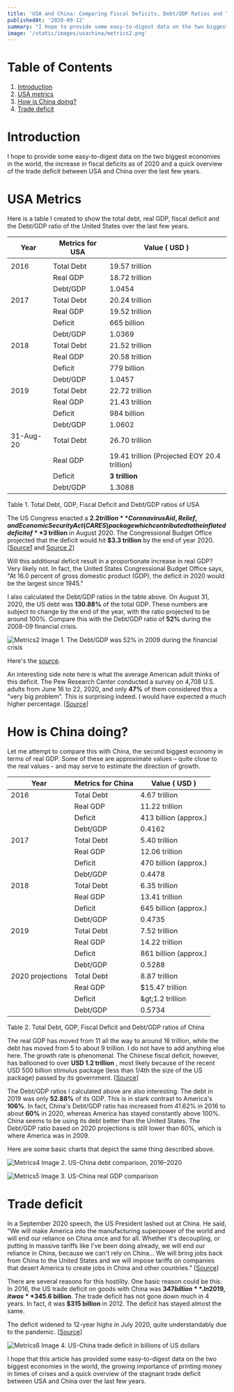 ```yaml
---
title: 'USA and China: Comparing Fiscal Deficits, Debt/GDP Ratios and Trade Deficit'
publishedAt: '2020-09-12'
summary: "I hope to provide some easy-to-digest data on the two biggest economies in the world, the increase in fiscal deficits as of 2020 and a quick overview of the trade deficit between USA and China."
image: '/static/images/usachina/metrics2.png'
---
```

# Table of Contents

1.  [Introduction](#introduction)
2.  [USA metrics](#usa-metrics)
3.  [How is China doing?](#how-is-china-doing)
4.  [Trade deficit](#trade-deficit)

# Introduction

I hope to provide some easy-to-digest data on the two biggest economies in the world, the increase in fiscal deficits as of 2020 and a quick overview of the trade deficit between USA and China over the last few years.

# USA Metrics

Here is a table I created to show the total debt, real GDP, fiscal deficit and the Debt/GDP ratio of the United States over the last few years.

| Year | Metrics for **USA** | Value ( **USD** ) |
| --- | --- | --- | 
| | | |
| 2016 | Total Debt | 19.57 trillion |
| | Real GDP | 18.72 trillion | | | Deficit | 587 billion |
| | Debt/GDP | 1.0454 | |
| 2017 | Total Debt | 20.24 trillion | 
| | Real GDP | 19.52 trillion | 
| | Deficit | 665 billion |
| | Debt/GDP | 1.0369 |
| 2018 | Total Debt | 21.52 trillion |
| | Real GDP | 20.58 trillion |
| | Deficit | 779 billion |
| | Debt/GDP | 1.0457 |
| 2019 | Total Debt | 22.72 trillion |
| | Real GDP | 21.43 trillion |
| | Deficit | 984 billion |
| | Debt/GDP | 1.0602 |
| 31-Aug-20 | Total Debt | 26.70 trillion |
| | Real GDP | 19.41 trillion (Projected EOY 20.4 trillion) |
| | Deficit | **3 trillion** |
| | Debt/GDP | 1.3088 |
Table 1. Total Debt, GDP, Fiscal Deficit and Debt/GDP ratios of USA

The US Congress enacted a **$2.2 trillion** Coronavirus Aid, Relief, and Economic Security Act (CARES) package which contributed to the inflated deficit of **$3 trillion** in August 2020. The Congressional Budget Office projected that the deficit would hit **$3.3 trillion** by the end of year 2020. [[Source1](https://www.bea.gov/news/2020/gross-domestic-product-2nd-quarter-2020-advance-estimate-and-annual-update) and [Source 2](https://www.cbo.gov/publication/56517)]

Will this additional deficit result in a proportionate increase in real GDP? Very likely not. In fact, the United States Congressional Budget Office says, "At 16.0 percent of gross domestic product (GDP), the deficit in 2020 would be the largest since 1945."

I also calculated the Debt/GDP ratios in the table above. On August 31, 2020, the US debt was **130.88%** of the total GDP. These numbers are subject to change by the end of the year, with the ratio projected to be around 100%. Compare this with the Debt/GDP ratio of **52%** during the 2008-09 financial crisis.

![Metrics2](/static/images/usachina/metrics2.png)
Image 1. The Debt/GDP was 52% in 2009 during the financial crisis

Here&#39;s the [source](https://www.cbo.gov/publication/56517#section1).

An interesting side note here is what the average American adult thinks of this deficit. The Pew Research Center conducted a survey on 4,708 U.S. adults from June 16 to 22, 2020, and only **47%** of them considered this a &quot;very big problem&quot;. This is surprising indeed. I would have expected a much higher percentage. [[Source](https://www.pewresearch.org/fact-tank/2020/08/13/the-u-s-budget-deficit-is-rising-amid-covid-19-but-public-concern-about-it-is-falling/)]

# How is China doing?

Let me attempt to compare this with China, the second biggest economy in terms of real GDP. Some of these are approximate values – quite close to the real values - and may serve to estimate the direction of growth.

| Year | Metrics for **China** | Value ( **USD** ) |
| --- | --- | --- |
| 2016 | Total Debt | 4.67 trillion |
| | Real GDP | 11.22 trillion | 
| | Deficit | 413 billion (approx.) | 
| | Debt/GDP | 0.4162 | |
| 2017 | Total Debt | 5.40 trillion |
| | Real GDP | 12.06 trillion |
| | Deficit | 470 billion (approx.) |
| | Debt/GDP | 0.4478 |
| 2018 | Total Debt | 6.35 trillion |
| | Real GDP | 13.41 trillion |
| | Deficit | 645 billion (approx.) |
| | Debt/GDP | 0.4735 |
| 2019 | Total Debt | 7.52 trillion |
| | Real GDP | 14.22 trillion |
| | Deficit | 861 billion (approx.) |
| | Debt/GDP | 0.5288 |
| 2020 projections | Total Debt | 8.87 trillion |
| | Real GDP | $15.47 trillion |
| | Deficit | \&gt;1.2 trillion |
| | Debt/GDP | 0.5734 |
Table 2. Total Debt, GDP, Fiscal Deficit and Debt/GDP ratios of China

The real GDP has moved from 11 all the way to around 16 trillion, while the debt has moved from 5 to about 9 trillion. I do not have to add anything else here. The growth rate is phenomenal. The Chinese fiscal deficit, however, has ballooned to over **USD 1.2 trillion** , most likely because of the recent USD 500 billion stimulus package (less than 1/4th the size of the US package) passed by its government. [[Source](https://www.scmp.com/economy/china-economy/article/3085654/coronavirus-china-unveils-us500-billion-fiscal-stimulus)]

The Debt/GDP ratios I calculated above are also interesting. The debt in 2019 was only **52.88%** of its GDP. This is in stark contrast to America&#39;s **106%**. In fact, China&#39;s Debt/GDP ratio has increased from 41.62% in 2016 to about **60%** in 2020, whereas America has stayed constantly above 100%. China seems to be using its debt better than the United States. The Debt/GDP ratio based on 2020 projections is still lower than 60%, which is where America was in 2009.

Here are some basic charts that depict the same thing described above.

![Metrics4](/static/images/usachina/metrics4.png)
Image 2. US-China debt comparison, 2016–2020

![Metrics5](/static/images/usachina/metrics5.png)
Image 3. US-China real GDP comparison <br/>

# Trade deficit

In a September 2020 speech, the US President lashed out at China. He said, &quot;We will make America into the manufacturing superpower of the world and will end our reliance on China once and for all. Whether it&#39;s decoupling, or putting in massive tariffs like I&#39;ve been doing already, we will end our reliance in China, because we can&#39;t rely on China… We will bring jobs back from China to the United States and we will impose tariffs on companies that desert America to create jobs in China and other countries.&quot; [[Source](https://www.reuters.com/article/us-usa-trump-china/trump-again-raises-idea-of-decoupling-economy-from-china-idUSKBN25Y1V9)] 

There are several reasons for this hostility. One basic reason could be this: In 2016, the US trade deficit on goods with China was **$347 billion**. In 2019, it was **$345.6 billion**. The trade deficit has not gone down much in 4 years. In fact, it was **$315 billion** in 2012. The deficit has stayed almost the same.

The deficit widened to 12-year highs in July 2020, quite understandably due to the pandemic. [[Source](https://apnews.com/dd93ecd3cafc5df88a8f9f4a61693b07)]

![Metrics6](/static/images/usachina/metrics6.png)
Image 4. US-China trade deficit in billions of US dollars

I hope that this article has provided some easy-to-digest data on the two biggest economies in the world, the growing importance of printing money in times of crises and a quick overview of the stagnant trade deficit between USA and China over the last few years. <br/>